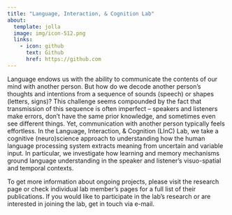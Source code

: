```yaml
---
title: "Language, Interaction, & Cognition Lab"
about:
  template: jolla
  image: img/icon-512.png
  links:
    - icon: github
      text: Github
      href: https://github.com
---
```



Language endows us with the ability to communicate the contents of our mind with another person. But how do we decode another person’s thoughts and intentions from a sequence of sounds (speech) or shapes (letters, signs)? This challenge seems compounded by the fact that transmission of this sequence is often imperfect – speakers and listeners make errors, don’t have the same prior knowledge, and sometimes even see different things. Yet, communication with another person typically feels effortless. In the Language, Interaction, & Cognition (LInC) Lab, we take a cognitive (neuro)science approach to understanding how the human language processing system extracts meaning from uncertain and variable input. In particular, we investigate how learning and memory mechanisms ground language understanding in the speaker and listener’s visuo-spatial and temporal contexts.

To get more information about ongoing projects, please visit the research page or check individual lab member’s pages for a full list of their publications. If you would like to participate in the lab’s research or are interested in joining the lab, get in touch via e-mail.